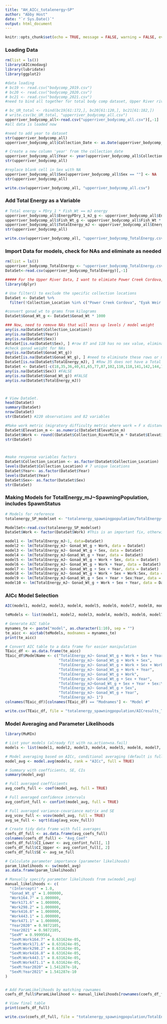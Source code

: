 ```yaml
---
title: "AH_AICc_totalenergy~SP"
author: "Abby Host"
date: "`r Sys.Date()`"
output: html_document
---
```


```r
knitr::opts_chunk$set(echo = TRUE, message = FALSE, warning = FALSE, eval = TRUE)
```

### Loading Data
```r
rm(list = ls())
library(AICcmodavg)
library(lubridate)
library(ggplot2)

#data loading
# bc19 <- read.csv("bodycomp_2019.csv")
# bc20 <- read.csv("bodycomp_2020.csv")
# bc21 <- read.csv("bodycomp_2021.csv")
#need to bind all together for total body comp dataset, Upper River river only

# bc_UR_total <- rbind(bc19[61:172,], bc20[61:120,], bc21[61:182,])
# write.csv(bc_UR_total, "upperriver_bodycomp_all.csv")
upperriver_bodycomp_all<-read.csv("upperriver_bodycomp_all.csv")[,-1]
#all data is loaded now

#need to add year to dataset
str(upperriver_bodycomp_all)
upperriver_bodycomp_all$Collection_Date <- as.Date(upperriver_bodycomp_all$Collection_Date)

# Create a new column 'year' from the collection_date
upperriver_bodycomp_all$Year <- year(upperriver_bodycomp_all$Collection_Date)
str(upperriver_bodycomp_all)

#replace blank cell in Sex with NA 
upperriver_bodycomp_all$Sex[upperriver_bodycomp_all$Sex == ""] <- NA
str(upperriver_bodycomp_all)

write.csv(upperriver_bodycomp_all, "upperriver_bodycomp_all.csv")
```

### Add Total Energy as a Variable
```r
# Total energy = PDry_1 * Fish_Wt == mJ energy
upperriver_bodycomp_all$EnergyPDry_1_mJ_g <- upperriver_bodycomp_all$EnergyPDry_1 / 1000
upperriver_bodycomp_all$Fish_Wt_g <- upperriver_bodycomp_all$Fish_Wt * 1000
upperriver_bodycomp_all$TotalEnergy_mJ <- upperriver_bodycomp_all$EnergyPDry_1_mJ_g * upperriver_bodycomp_all$Fish_Wt_g
str(upperriver_bodycomp_all)

write.csv(upperriver_bodycomp_all, "upperriver_bodycomp_TotalEnergy.csv")
```


### Import Data for models, check for NAs and eliminate as needed

```r
rm(list = ls())
upperriver_bodycomp_TotalEnergy <- "upperriver_bodycomp_TotalEnergy.csv"
DataSet<-read.csv(upperriver_bodycomp_TotalEnergy)[,-1]

##### For the Upper River Data, I want to elimiate Power Creek Cordova, Eyak Weir Cordova, Bone Creek, Klutina River, and Upper Klutina, and Copper Lake data points as they don't apply to my spawning populations of interest ####
library(dplyr)

# Use filter() to exclude the specific collection locations
DataSet <- DataSet %>%
  filter(!Collection_Location %in% c("Power Creek Cordova", "Eyak Weir Cordova", "Bone Creek", "Copper Lake", "Klutina River", "Upper Klutina"))

#convert gonad_wt to grams from kilograms
DataSet$Gonad_Wt_g <- DataSet$Gonad_Wt * 1000

### Now, need to remove NAs that will mess up levels / model weight
any(is.na(DataSet$Collection_Location))
any(is.na(DataSet$Year))
any(is.na(DataSet$Sex))
DataSet[is.na(DataSet$Sex), ] #row 87 and 110 has no sex value, eliminate it for models
#check gonad weight for NAs
any(is.na(DataSet$Gonad_Wt_g))
DataSet[is.na(DataSet$Gonad_Wt_g), ] #need to eliminate these rows or model selection will not work
DataSet[is.na(DataSet$TotalEnergy_mJ), ] #Row 35 does not have a Total Energy value, so eliminate for analysis
DataSet <- DataSet[-c(18,35,36,40,61,65,77,87,102,110,118,141,142,144,161,164,221, 222,224),] #excludes row missing sex file
any(is.na(DataSet$Sex)) #FALSE
any(is.na(DataSet$Gonad_Wt_g)) #FALSE
any(is.na(DataSet$TotalEnergy_mJ))



# View DataSet.
head(DataSet)
summary(DataSet)
nrow(DataSet)
str(DataSet) #220 observations and 82 variables

#Make work metric (migratory difficulty metric where work = F x distance)
DataSet$Elevation_m <- as.numeric(DataSet$Elevation_m)
DataSet$Work <- round((DataSet$Collection_RiverMile_m * DataSet$Elevation_m) / (1000 * 1000), digits = 1) #in km^2
str(DataSet) 



#make response variables factors
DataSet$Collection_Location <- as.factor(DataSet$Collection_Location)
levels(DataSet$Collection_Location) # 7 unique locations
DataSet$Year<- as.factor(DataSet$Year)
levels(DataSet$Year)
DataSet$Sex<- as.factor(DataSet$Sex)
str(DataSet)


```

### Making Models for TotalEnergy_mJ~SpawningPopulation, includes SpawnStatus
```r
# Models for reference
totalenergy_SP_modelset <- "totalenergy_spawningpopulation/TotalEnergy~SP_modelset.csv"

ModelSet<-read.csv(totalenergy_SP_modelset)
DataSet$Work <- factor(DataSet$Work) #This is an important fix, otherwise its numeric but in fact its discrete factors

model1 <- lm(TotalEnergy_mJ~1, data=DataSet)
model2 <- lm(TotalEnergy_mJ~ Gonad_Wt_g + Work, data = DataSet)
model3 <- lm(TotalEnergy_mJ~ Gonad_Wt_g + Sex, data = DataSet)
model4 <- lm(TotalEnergy_mJ~Gonad_Wt_g + Year, data = DataSet)
model5 <- lm(TotalEnergy_mJ~ Gonad_Wt_g + Work + Sex, data = DataSet)
model6 <- lm(TotalEnergy_mJ~ Gonad_Wt_g + Work + Year, data = DataSet)
model7 <- lm(TotalEnergy_mJ~ Gonad_Wt_g + Sex + Year, data = DataSet)
model8 <- lm(TotalEnergy_mJ~ Gonad_Wt_g + Work + Sex + Work:Sex, data = DataSet)
model9 <- lm(TotalEnergy_mJ~Gonad_Wt_g + Sex + Year + Sex:Year, data = DataSet)
model10 <- lm(TotalEnergy_mJ~ Gonad_Wt_g + Work + Sex + Year, data = DataSet)
```

### AICc Model Selection
```r
AIC(model1, model2, model3, model4, model5, model6, model7, model8, model9, model10)

teModels <- list(model1, model2, model3, model4, model5, model6, model7, model8, model9, model10)

# Generate AIC table
mynames_te <- paste("model", as.character(1:10), sep = "")
te_aicc <- aictab(teModels, modnames = mynames_te)
print(te_aicc) 

# Convert AIC table to a data frame for easier manipulation
TEaic_df <- as.data.frame(te_aicc)
TEaic_df$ModelName <- c("TotalEnergy_mJ~ Gonad_Wt_g + Work + Sex + Year",
                        "TotalEnergy_mJ~ Gonad_Wt_g + Work + Sex",
                        "TotalEnergy_mJ~ Gonad_Wt_g + Work + Sex + Work:Sex",
                        "TotalEnergy_mJ~ Gonad_Wt_g + Work + Year",
                        "TotalEnergy_mJ~ Gonad_Wt_g + Work",
                        "TotalEnergy_mJ~ Gonad_Wt_g + Sex + Year",
                        "TotalEnergy_mJ~Gonad_Wt_g + Sex + Year + Sex:Year",
                        "TotalEnergy_mJ~ Gonad_Wt_g + Sex",
                        "TotalEnergy_mJ~ Gonad_Wt_g + Year",
                        "TotalEnergy_mJ~ 1")
colnames(TEaic_df)[colnames(TEaic_df) == "Modnames"] <- "Model #"

write.csv(TEaic_df, file = "totalenergy_spawningpopulation/AICresults_TotalEnergy~SpawningPopulation.csv", row.names = FALSE)

```

### Model Averaging and Parameter Likelihoods
```r
library(MuMIn)

# List your models (already fit with na.action=na.fail)
models <- list(model1, model2, model3, model4, model5, model6, model7, model8, model9, model10)

# Model averaging based on AICc, conditional averaging (default is full=TRUE)
model_avg <- model.avg(models, rank = "AICc", full = TRUE)

# Summary with coefficients, SE, CIs
summary(model_avg)

# Full averaged coefficients
avg_coefs_full <- coef(model_avg, full = TRUE)

# Full averaged confidence intervals
avg_confint_full <- confint(model_avg, full = TRUE)

# Full averaged variance-covariance matrix and SE
avg_vcov_full <- vcov(model_avg, full = TRUE)
avg_se_full <- sqrt(diag(avg_vcov_full))

# Create tidy data frame with full averages
coefs_df_full <- as.data.frame(avg_coefs_full)
colnames(coefs_df_full) <- "Avg_Coef"
coefs_df_full$CI_Lower <- avg_confint_full[, 1]
coefs_df_full$CI_Upper <- avg_confint_full[, 2]
coefs_df_full$SE <- avg_se_full

# Calculate parameter importance (parameter likelihoods)
param_likelihoods <- sw(model_avg)
as.data.frame(param_likelihoods)

# Manually specify parameter likelihoods from sw(model_avg)
manual_likelihoods <- c(
  "(Intercept)" = 1.0,
  "Gonad_Wt_g" = 1.000000,
  "Work164.7" = 1.000000,
  "Work171.6" = 1.000000,
  "Work298.2" = 1.000000,
  "Work416.8" = 1.000000,
  "Work443.1" = 1.000000,
  "Work471.1" = 1.000000,
  "Year2020" = 0.9872105,
  "Year2021" = 0.9872105, 
  "SexM" = 0.9999564,
  "SexM:Work164.7" = 8.631624e-05,
  "SexM:Work171.6" = 8.631624e-05,
  "SexM:Work298.2" = 8.631624e-05,
  "SexM:Work416.8" = 8.631624e-05,
  "SexM:Work443.1" = 8.631624e-05,
  "SexM:Work471.1" = 8.631624e-05,
  "SexM:Year2020" = 1.541287e-10,
  "SexM:Year2021" = 1.541287e-10
)


# Add ParamLikelihoods by matching rownames
coefs_df_full$ParamLikelihood <- manual_likelihoods[rownames(coefs_df_full)]

# View final table
print(coefs_df_full)

write.csv(coefs_df_full, file = "totalenergy_spawningpopulation/TotalEnergy_SP_ModelAvg_Coefs_withLikelihoods.csv", row.names = TRUE)

```
